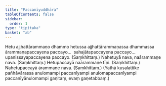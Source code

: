 ```yaml
---
title: "Paccanīyuddhāra"
tableOfContents: false
sidebar:
  order: 1
type: "tipitaka"
basket: "ab"
---
```



<DynamicBreadcrumb />

<Division number="531">

<Paragraph number="1193">
Hetu ajjhattārammaṇo dhammo hetussa ajjhattārammaṇassa dhammassa ārammaṇapaccayena paccayo…  sahajātapaccayena paccayo…  upanissayapaccayena paccayo. (Saṃkhittaṃ.)
</Paragraph>

</Division>
<Division number="532">

<Paragraph number="1194">
Nahetuyā nava, naārammaṇe nava. (Saṃkhittaṃ.)
</Paragraph>

<Paragraph number="1195">
Hetupaccayā naārammaṇe tīṇi. (Saṃkhittaṃ.)
</Paragraph>

<Paragraph number="1196">
Nahetupaccayā ārammaṇe nava. (Saṃkhittaṃ.)
</Paragraph>

<Paragraph number="1197">
(Yathā kusalattike pañhāvārassa anulomampi paccanīyampi anulomapaccanīyampi paccanīyānulomampi gaṇitaṃ, evaṃ gaṇetabbaṃ.)
</Paragraph>
</Division>